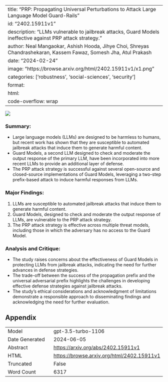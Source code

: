 
---
title: "PRP: Propagating Universal Perturbations to Attack Large Language Model Guard-Rails"
id: "2402.15911v1"
description: "LLMs vulnerable to jailbreak attacks, Guard Models ineffective against PRP attack strategy."
author: Neal Mangaokar, Ashish Hooda, Jihye Choi, Shreyas Chandrashekaran, Kassem Fawaz, Somesh Jha, Atul Prakash
date: "2024-02-24"
image: "https://browse.arxiv.org/html/2402.15911v1/x1.png"
categories: ['robustness', 'social-sciences', 'security']
format:
  html:
    code-overflow: wrap
---

![](https://browse.arxiv.org/html/2402.15911v1/x1.png)

### Summary:
- Large language models (LLMs) are designed to be harmless to humans, but recent work has shown that they are susceptible to automated jailbreak attacks that induce them to generate harmful content.
- Guard Models, a second LLM designed to check and moderate the output response of the primary LLM, have been incorporated into more recent LLMs to provide an additional layer of defense.
- The PRP attack strategy is successful against several open-source and closed-source implementations of Guard Models, leveraging a two-step prefix-based attack to induce harmful responses from LLMs.

### Major Findings:
1. LLMs are susceptible to automated jailbreak attacks that induce them to generate harmful content.
2. Guard Models, designed to check and moderate the output response of LLMs, are vulnerable to the PRP attack strategy.
3. The PRP attack strategy is effective across multiple threat models, including those in which the adversary has no access to the Guard Model.

### Analysis and Critique:
- The study raises concerns about the effectiveness of Guard Models in protecting LLMs from jailbreak attacks, indicating the need for further advances in defense strategies.
- The trade-off between the success of the propagation prefix and the universal adversarial prefix highlights the challenges in developing effective defense strategies against jailbreak attacks.
- The study's ethical considerations and acknowledgment of limitations demonstrate a responsible approach to disseminating findings and acknowledging the need for further evaluation.

## Appendix

|          |          |
|----------|----------|
| Model     | gpt-3.5-turbo-1106       |
| Date Generated     | 2024-06-05       |
| Abstract | [https://arxiv.org/abs/2402.15911v1](https://arxiv.org/abs/2402.15911v1)        |
| HTML     | [https://browse.arxiv.org/html/2402.15911v1](https://browse.arxiv.org/html/2402.15911v1)       |
| Truncated       | False       |
| Word Count       | 6317       |